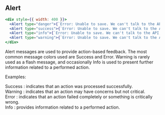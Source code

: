 
## Alert

```jsx live={true}
<div style={{ width: 400 }}>
  <Alert type="danger">{`Error: Unable to save. We can't talk to the API, try again in a bit.`}</Alert>
  <Alert type="success">{`Error: Unable to save. We can't talk to the API, try again in a bit.`}</Alert>
  <Alert type="info">{`Error: Unable to save. We can't talk to the API, try again in a bit.`}</Alert>
  <Alert type="warning">{`Error: Unable to save. We can't talk to the API, try again in a bit.`}</Alert>
</div>
```

<DesignNotes>
  <div>
    <p>
      Alert messages are used to provide action-based feedback. The most common message colors used are
      <span className="text-green">Success</span> and <span className="text-red">Error</span>.<span className="text-orange">
        Warning
      </span> is rarely used as a flash message, and occasionally
      <span className="text-cyan">Info</span> is used to present further information related to a performed action.
    </p>
    <label>Examples:</label>
    <p>
      <span className="text-green">Success</span> : indicates that an action was processed successfully.
      <br />
      <span className="text-orange">Warning</span> : indicates that an action may have concerns but not critical.
      <br />
      <span className="text-red">Error</span> : indicates that an action failed completely or something is critically
      wrong.
      <br />
      <span className="text-cyan">Info</span> : provides information related to a performed action.
    </p>
  </div>
</DesignNotes>
<Props componentName="Alert" />
